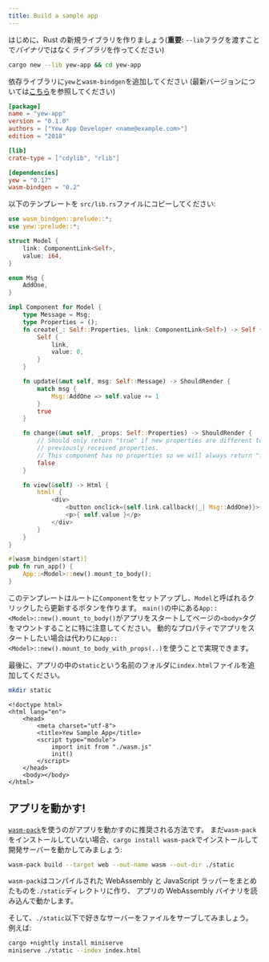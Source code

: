 ```yaml
---
title: Build a sample app
---
```


はじめに、Rust の新規ライブラリを作りましょう(**重要:** `--lib`フラグを渡すことで*バイナリ*ではなく*ライブラリ*を作ってください)

```bash
cargo new --lib yew-app && cd yew-app
```

依存ライブラリに`yew`と`wasm-bindgen`を追加してください \(最新バージョンについては[こちら](https://docs.rs/yew)を参照してください\)

```toml title="Cargo.toml"
[package]
name = "yew-app"
version = "0.1.0"
authors = ["Yew App Developer <name@example.com>"]
edition = "2018"

[lib]
crate-type = ["cdylib", "rlib"]

[dependencies]
yew = "0.17"
wasm-bindgen = "0.2"
```

以下のテンプレートを `src/lib.rs`ファイルにコピーしてください:

```rust title="src/lib.rs"
use wasm_bindgen::prelude::*;
use yew::prelude::*;

struct Model {
    link: ComponentLink<Self>,
    value: i64,
}

enum Msg {
    AddOne,
}

impl Component for Model {
    type Message = Msg;
    type Properties = ();
    fn create(_: Self::Properties, link: ComponentLink<Self>) -> Self {
        Self {
            link,
            value: 0,
        }
    }

    fn update(&mut self, msg: Self::Message) -> ShouldRender {
        match msg {
            Msg::AddOne => self.value += 1
        }
        true
    }

    fn change(&mut self, _props: Self::Properties) -> ShouldRender {
        // Should only return "true" if new properties are different to
        // previously received properties.
        // This component has no properties so we will always return "false".
        false
    }

    fn view(&self) -> Html {
        html! {
            <div>
                <button onclick={self.link.callback(|_| Msg::AddOne)}>{ "+1" }</button>
                <p>{ self.value }</p>
            </div>
        }
    }
}

#[wasm_bindgen(start)]
pub fn run_app() {
    App::<Model>::new().mount_to_body();
}
```

このテンプレートはルートに`Component`をセットアップし、`Model`と呼ばれるクリックしたら更新するボタンを作ります。
`main()`の中にある`App::<Model>::new().mount_to_body()`がアプリをスタートしてページの`<body>`タグをマウントすることに特に注意してください。
動的なプロパティでアプリをスタートしたい場合は代わりに`App::<Model>::new().mount_to_body_with_props(..)`を使うことで実現できます。

最後に、アプリの中の`static`という名前のフォルダに`index.html`ファイルを追加してください。

```bash
mkdir static
```

```markup title="index.html"
<!doctype html>
<html lang="en">
    <head>
        <meta charset="utf-8">
        <title>Yew Sample App</title>
        <script type="module">
            import init from "./wasm.js"
            init()
        </script>
    </head>
    <body></body>
</html>
```

## アプリを動かす!

[`wasm-pack`](https://drager.github.io/wasm-pack/book/)を使うのがアプリを動かすのに推奨される方法です。
まだ`wasm-pack`をインストールしていない場合、`cargo install wasm-pack`でインストールして開発サーバーを動かしてみましょう:

```bash
wasm-pack build --target web --out-name wasm --out-dir ./static
```

`wasm-pack`はコンパイルされた WebAssembly と JavaScript ラッパーをまとめたものを`./static`ディレクトリに作り、
アプリの WebAssembly バイナリを読み込んで動かします。

そして、`./static`以下で好きなサーバーをファイルをサーブしてみましょう。
例えば:

```bash
cargo +nightly install miniserve
miniserve ./static --index index.html
```
